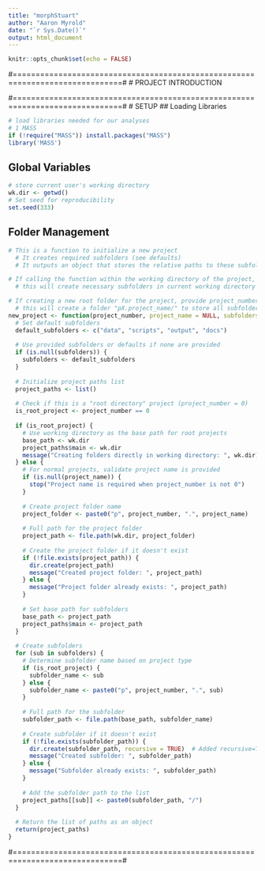 ```yaml
---
title: "morphStuart"
author: "Aaron Myrold"
date: "`r Sys.Date()`"
output: html_document
---
```


```r
knitr::opts_chunk$set(echo = FALSE)
```
#==============================================================================#
# PROJECT INTRODUCTION

#==============================================================================#
# SETUP
## Loading Libraries
```r
# load libraries needed for our analyses
# 1 MASS
if (!require("MASS")) install.packages("MASS")
library('MASS')


```

## Global Variables
```r
# store current user's working directory
wk.dir <- getwd()
# Set seed for reproducibility
set.seed(333)


```

## Folder Management
```r

# This is a function to initialize a new project
  # It creates required subfolders (see defaults) 
  # It outputs an object that stores the relative paths to these subfolders

# If calling the function within the working directory of the project, project_number = 0
  # this will create necessary subfolders in current working directory

# If creating a new root folder for the project, provide project_number >=1 and a project_name
  # this will create a folder "pX.project_name/" to store all subfolders
new_project <- function(project_number, project_name = NULL, subfolders = NULL, wk.dir = getwd()) {
  # Set default subfolders
  default_subfolders <- c("data", "scripts", "output", "docs")
  
  # Use provided subfolders or defaults if none are provided
  if (is.null(subfolders)) {
    subfolders <- default_subfolders
  }
  
  # Initialize project paths list
  project_paths <- list()
  
  # Check if this is a "root directory" project (project_number = 0)
  is_root_project <- project_number == 0
  
  if (is_root_project) {
    # Use working directory as the base path for root projects
    base_path <- wk.dir
    project_paths$main <- wk.dir
    message("Creating folders directly in working directory: ", wk.dir)
  } else {
    # For normal projects, validate project name is provided
    if (is.null(project_name)) {
      stop("Project name is required when project_number is not 0")
    }
    
    # Create project folder name
    project_folder <- paste0("p", project_number, ".", project_name)
    
    # Full path for the project folder
    project_path <- file.path(wk.dir, project_folder)
    
    # Create the project folder if it doesn't exist
    if (!file.exists(project_path)) {
      dir.create(project_path)
      message("Created project folder: ", project_path)
    } else {
      message("Project folder already exists: ", project_path)
    }
    
    # Set base path for subfolders
    base_path <- project_path
    project_paths$main <- project_path
  }
  
  # Create subfolders
  for (sub in subfolders) {
    # Determine subfolder name based on project type
    if (is_root_project) {
      subfolder_name <- sub
    } else {
      subfolder_name <- paste0("p", project_number, ".", sub)
    }
    
    # Full path for the subfolder
    subfolder_path <- file.path(base_path, subfolder_name)
    
    # Create subfolder if it doesn't exist
    if (!file.exists(subfolder_path)) {
      dir.create(subfolder_path, recursive = TRUE)  # Added recursive=TRUE for nested paths
      message("Created subfolder: ", subfolder_path)
    } else {
      message("Subfolder already exists: ", subfolder_path)
    }
    
    # Add the subfolder path to the list
    project_paths[[sub]] <- paste0(subfolder_path, "/")
  }
  
  # Return the list of paths as an object
  return(project_paths)
}

```

#==============================================================================#